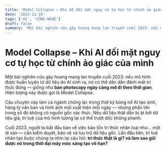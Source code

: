 ```yaml
---
title: 'Model Collapse – Khi AI đối mặt nguy cơ tự học từ chính ảo giác của mình'
date: '2023-11-19'
tags: ['AI', 'CÔNG-NGHỆ']
draft: false
summary: 'Một bài nghiên cứu gây hoang mang lan truyền cuối 2023: nếu mô hình được huấn luyện từ dữ liệu do AI'
---
```


# Model Collapse – Khi AI đối mặt nguy cơ tự học từ chính ảo giác của mình

Một bài nghiên cứu gây hoang mang lan truyền cuối 2023: nếu mô hình được huấn luyện từ dữ liệu do AI sinh ra, nó có thể dần dần đánh mất tri thức đúng — giống như **bản photocopy ngày càng mờ đi theo thời gian**. Hiện tượng này được gọi là Model Collapse.

Câu chuyện này làm cả ngành chững lại: trong thời kỳ bùng nổ AI tạo sinh, hàng tỷ văn bản và hình ảnh mới xuất hiện mỗi ngày — nhưng phần lớn trong số đó không có nguồn gốc xác thực. Nếu dữ liệu thật dần bị át bởi dữ liệu giả, trí tuệ của mô hình tương lai có thể trượt dốc không phanh.

Cuối 2023, người ta bắt đầu bàn về việc bảo tồn tri thức nhân loại như... một di sản — cần kiểm duyệt, bảo vệ và lưu trữ dữ liệu gốc. Lần đầu tiên, trí tuệ nhân tạo buộc chúng ta nhìn lại câu hỏi: **tri thức thật là gì? và làm sao giữ được nó trong thời đại máy móc sáng tạo vô hạn?**